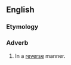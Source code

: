 ==English==

===Etymology===
{{suffix|en|reverse|ly}}

===Adverb===
{{en-adv|-}}

# In a [[reverse]] manner.